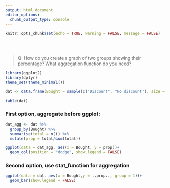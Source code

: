 ```yaml
---
output: html_document
editor_options: 
  chunk_output_type: console
---
```


```r
knitr::opts_chunk$set(echo = TRUE, warning = FALSE, message = FALSE)
```
<br>
<br>

> Q: How do you create a graph of two groups showing their percentage? What aggregation function do you need?

```r
library(ggplot2)
library(dplyr)
theme_set(theme_minimal())
```

```r
dat <- data.frame(Bought = sample(c("Discount", "No discount"), size = 100, replace = TRUE, prob = c(0.7,0.3)))
```

```r
table(dat)
```

### First option, aggregate before ggplot:

```r
dat_agg <- dat %>% 
  group_by(Bought) %>% 
  summarise(total = n()) %>% 
  mutate(prop = total/sum(total))
```

```r
ggplot(data = dat_agg, aes(x = Bought, y = prop))+
  geom_col(position = "dodge", show.legend = FALSE)
```


### Second option, use stat_function for aggregation

```r
ggplot(data = dat, aes(x = Bought,y = ..prop.., group = 1))+
  geom_bar(show.legend = FALSE)
```

